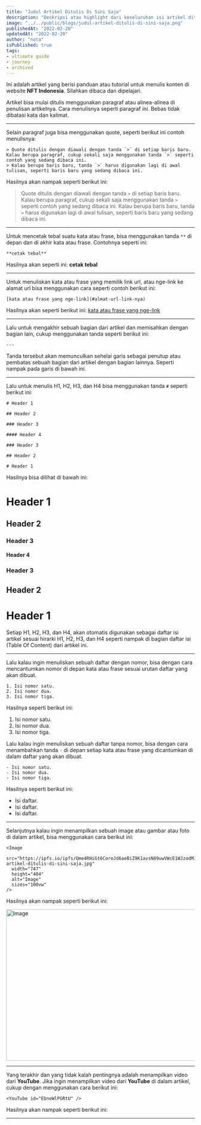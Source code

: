 ```yaml
---
title: "Judul Artikel Ditulis Di Sini Saja"
description: "Deskripsi atau highlight dari keseluruhan isi artikel ditulis di sini."
image: "../../public/blogs/judul-artikel-ditulis-di-sini-saja.png"
publishedAt: "2022-02-20"
updatedAt: "2022-02-20"
author: "nota"
isPublished: true
tags:
- ultimate guide
- journey
- archived
---
```


Ini adalah artikel yang berisi panduan atau tutorial untuk menulis konten di website **NFT Indonesia**. Silahkan dibaca dan dipelajari.

Artikel bisa mulai ditulis menggunakan paragraf atau alinea-alinea di penulisan artikelnya. Cara menulisnya seperti paragraf ini. Bebas tidak dibatasi kata dan kalimat.

---

Selain paragraf juga bisa menggunakan quote, seperti berikut ini contoh menulisnya:

```
> Quote ditulis dengan diawali dengan tanda `>` di setiap baris baru. Kalau berupa paragraf, cukup sekali saja menggunakan tanda `>` seperti contoh yang sedang dibaca ini.
> Kalau berupa baris baru, tanda `>` harus digunakan lagi di awal tulisan, seperti baris baru yang sedang dibaca ini.
```

Hasilnya akan nampak seperti berikut ini:

> Quote ditulis dengan diawali dengan tanda `>` di setiap baris baru. Kalau berupa paragraf, cukup sekali saja menggunakan tanda `>` seperti contoh yang sedang dibaca ini.
> Kalau berupa baris baru, tanda `>` harus digunakan lagi di awal tulisan, seperti baris baru yang sedang dibaca ini.

---

Untuk mencetak tebal suatu kata atau frase, bisa menggunakan tanda `**` di depan dan di akhir kata atau frase. Contohnya seperti ini:

```
**cetak tebal**
```

Hasilnya akan seperti ini: **cetak tebal**

---

Untuk menuliskan kata atau frase yang memilik link url, atau nge-link ke alamat url bisa menggunakan cara seperti contoh berikut ini:

```
[kata atau frase yang nge-link](#almat-url-link-nya)
```

Hasilnya akan seperti berikut ini: [kata atau frase yang nge-link](#almat-url-link-nya)

---

Lalu untuk mengakhir sebuah bagian dari artikel dan memisahkan dengan bagian lain, cukup menggunakan tanda seperti berikut ini:

```
---
```

Tanda tersebut akan memunculkan sehelai garis sebagai penutup atau pembatas sebuah bagian dari artikel dengan bagian lainnya. Seperti nampak pada garis di bawah ini.

---

Lalu untuk menulis H1, H2, H3, dan H4 bisa menggunakan tanda `#` seperti berikut ini:

```
# Header 1

## Header 2

### Header 3

#### Header 4

### Header 3

## Header 2

# Header 1
```

Hasilnya bisa dilihat di bawah ini:

# Header 1

## Header 2

### Header 3

#### Header 4

### Header 3

## Header 2

# Header 1

Setiap H1, H2, H3, dan H4, akan otomatis digunakan sebagai daftar isi artikel sesuai hirarki H1, H2, H3, dan H4 seperti nampak di bagian daftar isi (Table Of Content) dari artikel ini.

---

Lalu kalau ingin menuliskan sebuah daftar dengan nomor, bisa dengan cara mencantumkan nomor di depan kata atau frase sesuai urutan daftar yang akan dibuat.

```
1. Isi nomor satu.
2. Isi nomor dua.
3. Isi nomor tiga.
```

Hasilnya seperti berikut ini:

1. Isi nomor satu.
2. Isi nomor dua.
3. Isi nomor tiga.

Lalu kalau ingin menuliskan sebuah daftar tanpa nomor, bisa dengan cara menambahkan tanda `-` di depan setiap kata atau frase yang dicantumkan di dalam daftar yang akan dibuat.

```
- Isi nomor satu.
- Isi nomor dua.
- Isi nomor tiga.
```

Hasilnya seperti berikut ini:

- Isi daftar.
- Isi daftar.
- Isi daftar.

---

Selanjutnya kalau ingin menampilkan sebuah image atau gambar atau foto di dalam artikel, bisa menggunakan cara berikut ini:

```
<Image
  src="https://ipfs.io/ipfs/Qme4RHiGt6CoreJd6aeBiZ9K1avsN89uwVWcE1WJzodMJd/judul-artikel-ditulis-di-sini-saja.jpg"
  width="747"
  height="404"
  alt="Image"
  sizes="100vw"
/>
```

Hasilnya akan nampak seperti berikut ini:

<Image
  src="https://ipfs.io/ipfs/Qme4RHiGt6CoreJd6aeBiZ9K1avsN89uwVWcE1WJzodMJd/judul-artikel-ditulis-di-sini-saja.jpg"
  width="747"
  height="404"
  alt="Image"
  sizes="100vw"
/>

---

Yang terakhir dan yang tidak kalah pentingnya adalah menampilkan video dari **YouTube**. Jika ingin menampilkan video dari **YouTube** di dalam artikel, cukup dengan menggunakan cara berikut ini:

```
<YouTube id="EbneWlPGRtU" />
```

Hasilnya akan nampak seperti berikut ini:

<YouTube id="EbneWlPGRtU" />

---